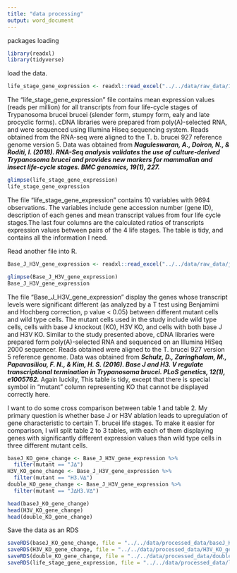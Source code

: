 ```yaml
---
title: "data processing"
output: word_document
---
```


packages loading
```r
library(readxl)
library(tidyverse)
```
load the data.
```r
life_stage_gene_expression <- readxl::read_excel("../../data/raw_data/12864_2018_4600_MOESM2_ESM.xlsx")
```
The "life_stage_gene_expression" file contains mean expression values (reads per million) for all transcripts from four life-cycle stages of Trypanosoma brucei brucei (slender form, stumpy form, ealy and late procyclic forms). cDNA libraries were prepared from poly(A)-selected RNA, and were sequenced using Illumina Hiseq sequencing system. Reads obtained from the RNA-seq were aligned to the T. b. brucei 927 reference genome version 5.
Data was obtained from ***Naguleswaran, A., Doiron, N., & Roditi, I. (2018). RNA-Seq analysis validates the use of culture-derived Trypanosoma brucei and provides new markers for mammalian and insect life-cycle stages. BMC genomics, 19(1), 227.***
```r
glimpse(life_stage_gene_expression)
life_stage_gene_expression
```
The file "life_stage_gene_expression" contains 10 variables with 9694 observations. The variables include gene accession number (gene ID), description of each genes and mean transcript values from four life cycle stages.The last four columns are the calculated ratios of transcripts expression values between pairs of the 4 life stages. 
The table is tidy, and contains all the information I need. 

Read another file into R. 
```r
Base_J_H3V_gene_expression <- readxl::read_excel("../../data/raw_data/journal.pgen.1005762.s012.XLSX")
```

```r
glimpse(Base_J_H3V_gene_expression)
Base_J_H3V_gene_expression
```
The file "Base_J_H3V_gene_expression" display the genes whose transcript levels were significant different (as analyzed by a T test using Benjamimi and Hochberg correction, p value < 0.05) between different mutant cells and wild type cells. The mutant cells used in the study include wild type cells, cells with base J knockout (KO), H3V KO, and cells with both base J and H3V KO. Similar to the study presented above, cDNA libraries were prepared form poly(A)-selected RNA and sequenced on an Illumina HiSeq 2000 sequencer. Reads obtained were aligned to the T. brucei 927 version 5 reference genome. 
Data was obtained from ***Schulz, D., Zaringhalam, M., Papavasiliou, F. N., & Kim, H. S. (2016). Base J and H3. V regulate transcriptional termination in Trypanosoma brucei. PLoS genetics, 12(1), e1005762.***
Again luckily, This table is tidy, except that there is special symbol in "mutant" column representing KO that cannot be displayed correctly here. 

I want to do some cross comparison between table 1 and table 2. My primary question is whether base J or H3V ablation leads to upregulation of gene characteristic to certain T. brucei life stages. 
To make it easier for comparison, I will split table 2 to 3 tables, with each of them displaying genes with significantly different expression values than wild type cells in three different mutant cells. 

```r
baseJ_KO_gene_change <- Base_J_H3V_gene_expression %>%
  filter(mutant == "J∆")
H3V_KO_gene_change <- Base_J_H3V_gene_expression %>%
  filter(mutant == "H3.V∆")
double_KO_gene_change <- Base_J_H3V_gene_expression %>%
  filter(mutant == "J∆H3.V∆")
```

```r
head(baseJ_KO_gene_change)
head(H3V_KO_gene_change)
head(double_KO_gene_change)

```

Save the data as an RDS
```r
saveRDS(baseJ_KO_gene_change, file = "../../data/processed_data/baseJ_KO_gene_change.rds")
saveRDS(H3V_KO_gene_change, file = "../../data/processed_data/H3V_KO_gene_change.rds")
saveRDS(double_KO_gene_change, file = "../../data/processed_data/double_KO_gene_change.rds")
saveRDS(life_stage_gene_expression, file = "../../data/processed_data/life_stage_gene_expression.rds")

```




